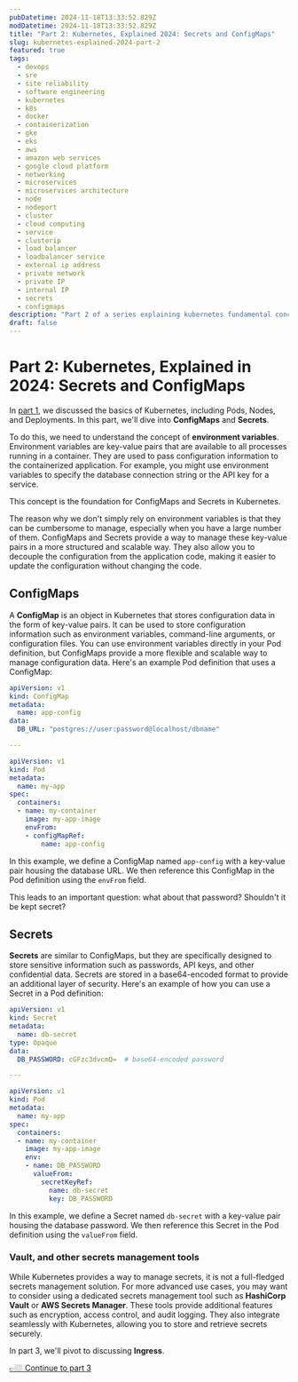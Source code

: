 ```yaml
---
pubDatetime: 2024-11-18T13:33:52.829Z
modDatetime: 2024-11-18T13:33:52.829Z
title: "Part 2: Kubernetes, Explained 2024: Secrets and ConfigMaps"
slug: kubernetes-explained-2024-part-2
featured: true
tags:
  - devops
  - sre
  - site reliability
  - software engineering
  - kubernetes
  - k8s
  - docker
  - containerization
  - gke
  - eks
  - aws
  - amazon web services
  - google cloud platform
  - networking
  - microservices
  - microservices architecture
  - node
  - nodeport
  - cluster
  - cloud computing
  - service
  - clusterip
  - load balancer
  - loadbalancer service
  - external ip address
  - private network
  - private IP
  - internal IP
  - secrets
  - configmaps
description: "Part 2 of a series explaining kubernetes fundamental concepts in an easily digestable format, tailored toward Kubernetes users, discussing ConfigMaps and Secrets"
draft: false
---
```


# Part 2: Kubernetes, Explained in 2024: Secrets and ConfigMaps

In [part 1](/posts/kubernetes-explained-2024-part-1), we discussed the basics of Kubernetes, including Pods, Nodes, and Deployments. In this part, we'll dive into **ConfigMaps** and **Secrets**.

To do this, we need to understand the concept of **environment variables**. Environment variables are key-value pairs that are available to all processes running in a container.
They are used to pass configuration information to the containerized application. For example, you might use environment variables to specify the database connection string or the API key for a service.

This concept is the foundation for ConfigMaps and Secrets in Kubernetes.

The reason why we don't simply rely on environment variables is that they can be cumbersome to manage, especially when you have a large number of them. ConfigMaps and Secrets provide a way to manage
these key-value pairs in a more structured and scalable way. They also allow you to decouple the configuration from the application code, making it easier to update the configuration without changing
the code.

## ConfigMaps

A **ConfigMap** is an object in Kubernetes that stores configuration data in the form of key-value pairs. It can be used to store configuration information such as environment variables, command-line arguments, or configuration files.
You can use environment variables directly in your Pod definition, but ConfigMaps provide a more flexible and scalable way to manage configuration data. Here's an example Pod definition that uses a ConfigMap:

```yaml
apiVersion: v1
kind: ConfigMap
metadata:
  name: app-config
data:
  DB_URL: "postgres://user:password@localhost/dbname"

---

apiVersion: v1
kind: Pod
metadata:
  name: my-app
spec:
  containers:
  - name: my-container
    image: my-app-image
    envFrom:
    - configMapRef:
        name: app-config
```

In this example, we define a ConfigMap named `app-config` with a key-value pair housing the database URL. We then reference this ConfigMap in the Pod definition using the `envFrom` field.

This leads to an important question: what about that password? Shouldn't it be kept secret?

## Secrets

**Secrets** are similar to ConfigMaps, but they are specifically designed to store sensitive information such as passwords, API keys, and other confidential data. Secrets are stored in a
base64-encoded format to provide an additional layer of security. Here's an example of how you can use a Secret in a Pod definition:

```yaml
apiVersion: v1
kind: Secret
metadata:
  name: db-secret
type: Opaque
data:
  DB_PASSWORD: cGFzc3dvcmQ=  # base64-encoded password

---

apiVersion: v1
kind: Pod
metadata:
  name: my-app
spec:
  containers:
  - name: my-container
    image: my-app-image
    env:
    - name: DB_PASSWORD
      valueFrom:
        secretKeyRef:
          name: db-secret
          key: DB_PASSWORD
```

In this example, we define a Secret named `db-secret` with a key-value pair housing the database password. We then reference this Secret in the Pod definition using the `valueFrom` field.

<CaptionedImage
  src="https://ik.imagekit.io/enginyyr/enginyyr-blog/400-kubernetes-fundamentals/ce6c3e95-9c7d-492a-bc44-6f39aa9035e7.webp?updatedAt=1731936459342"
  alt="An image of a neon vault"
  caption="A vault, courtesy of Dall-E" />

### Vault, and other secrets management tools

While Kubernetes provides a way to manage secrets, it is not a full-fledged secrets management solution. For more advanced use cases, you may want to consider using a dedicated secrets
management tool such as **HashiCorp Vault** or **AWS Secrets Manager**. These tools provide additional features such as encryption, access control, and audit logging. They also integrate
seamlessly with Kubernetes, allowing you to store and retrieve secrets securely.


In part 3, we'll pivot to discussing **Ingress**.

[👉🏼 Continue to part 3](/posts/kubernetes-explained-2024-part-3)